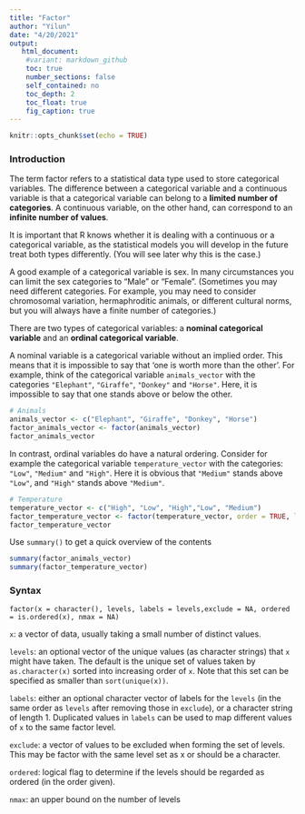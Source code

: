 ```yaml
---
title: "Factor"
author: "Yilun"
date: "4/20/2021"
output:
   html_document:
    #variant: markdown_github
    toc: true
    number_sections: false
    self_contained: no
    toc_depth: 2
    toc_float: true
    fig_caption: true
---
```


```r
knitr::opts_chunk$set(echo = TRUE)
```
### Introduction

The term factor refers to a statistical data type used to store categorical variables. The difference between a categorical variable and a continuous variable is that a categorical variable can belong to a **limited number of categories**. A continuous variable, on the other hand, can correspond to an **infinite number of values**.

It is important that R knows whether it is dealing with a continuous or a categorical variable, as the statistical models you will develop in the future treat both types differently. (You will see later why this is the case.)

A good example of a categorical variable is sex. In many circumstances you can limit the sex categories to "Male" or "Female". (Sometimes you may need different categories. For example, you may need to consider chromosomal variation, hermaphroditic animals, or different cultural norms, but you will always have a finite number of categories.)

There are two types of categorical variables: a **nominal categorical variable** and an **ordinal categorical variable**.

A nominal variable is a categorical variable without an implied order. This means that it is impossible to say that 'one is worth more than the other'. For example, think of the categorical variable `animals_vector` with the categories `"Elephant"`, `"Giraffe"`, `"Donkey"` and `"Horse"`. Here, it is impossible to say that one stands above or below the other.
```r
# Animals
animals_vector <- c("Elephant", "Giraffe", "Donkey", "Horse")
factor_animals_vector <- factor(animals_vector)
factor_animals_vector
```

In contrast, ordinal variables do have a natural ordering. Consider for example the categorical variable `temperature_vector` with the categories: `"Low"`, `"Medium"` and `"High"`. Here it is obvious that `"Medium"` stands above `"Low"`, and `"High"` stands above `"Medium"`.
```r
# Temperature
temperature_vector <- c("High", "Low", "High","Low", "Medium")
factor_temperature_vector <- factor(temperature_vector, order = TRUE, levels = c("Low", "Medium", "High"))
factor_temperature_vector
```

Use `summary()` to get a quick overview of the contents
```r
summary(factor_animals_vector)
summary(factor_temperature_vector)
```

### Syntax

`factor(x = character(), levels, labels = levels,exclude = NA, ordered = is.ordered(x), nmax = NA)`

`x`: a vector of data, usually taking a small number of distinct values.

`levels`: an optional vector of the unique values (as character strings) that `x` might have taken. The default is the unique set of values taken by `as.character(x)` sorted into increasing order of `x`. Note that this set can be specified as smaller than `sort(unique(x))`.

`labels`: either an optional character vector of labels for the `levels` (in the same order as `levels` after removing those in `exclude`), or a character string of length 1. Duplicated values in `labels` can be used to map different values of `x` to the same factor level.

`exclude`: a vector of values to be excluded when forming the set of levels. This may be factor with the same level set as x or should be a character.

`ordered`: logical flag to determine if the levels should be regarded as ordered (in the order given).

`nmax`: an upper bound on the number of levels





